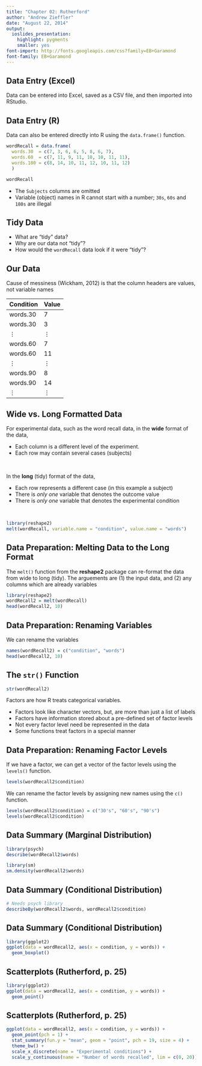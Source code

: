```yaml
---
title: "Chapter 02: Rutherford"
author: "Andrew Zieffler"
date: "August 22, 2014"
output:
  ioslides_presentation:
    highlight: pygments
    smaller: yes
font-import: http://fonts.googleapis.com/css?family=EB+Garamond
font-family: EB+Garamond
---
```


## Data Entry (Excel)

Data can be entered into Excel, saved as a CSV file, and then imported into RStudio.


## Data Entry (R)

Data can also be entered directly into R using the `data.frame()` function.

```r
wordRecall = data.frame(
  words.30  = c(7, 3, 6, 6, 5, 8, 6, 7),
  words.60  = c(7, 11, 9, 11, 10, 10, 11, 11),
  words.180 = c(8, 14, 10, 11, 12, 10, 11, 12)
  )

wordRecall
```

- The `Subjects` columns are omitted
- Variable (object) names in R cannot start with a number; `30s`, `60s` and `180s` are illegal


## Tidy Data

- What are "tidy" data?
- Why are our data not "tidy"?
- How would the `wordRecall` data look if it were "tidy"?


## Our Data
Cause of messiness (Wickham, 2012) is that the column headers are values, not variable names

Condition     | Value
------------- | -------------
words.30      | 7
words.30      | 3
$\vdots$      | $\vdots$
words.60      | 7
words.60      | 11
$\vdots$      | $\vdots$
words.90      | 8
words.90      | 14
$\vdots$      | $\vdots$


## Wide vs. Long Formatted Data
<div class="columns-2">
For experimental data, such as the word recall data, in the **wide** format of the data,

- Each column is a different level of the experiment. 
- Each row may contain several cases (subjects)

<br />

In the **long** (tidy) format of the data,

- Each row represents a different case (in this example a subject)
- There is *only one* variable that denotes the outcome value
- There is *only one* variable that denotes the experimental condition



<br />

```r
library(reshape2)
melt(wordRecall, variable.name = "condition", value.name = "words")
```
</div>


## Data Preparation: Melting Data to the Long Format
The `melt()` function from the **reshape2** package can re-format the data from wide to long (tidy). The arguements are (1) the input data, and (2) any columns which are already variables

```r
library(reshape2)
wordRecall2 = melt(wordRecall)
head(wordRecall2, 10)
```

## Data Preparation: Renaming Variables
We can rename the variables

```r
names(wordRecall2) = c("condition", "words")
head(wordRecall2, 10)
```

## The `str()` Function

```r
str(wordRecall2)
```

Factors are how R treats categorical variables.

- Factors look like character vectors, but, are more than just a list of labels
- Factors have information stored about a pre-defined set of factor levels
- Not every factor level need be represented in the data
- Some functions treat factors in a special manner


## Data Preparation: Renaming Factor Levels
If we have a factor, we can get a vector of the factor levels using the `levels()` function.

```r
levels(wordRecall2$condition)
```

We can rename the factor levels by assigning new names using the `c()` function. 

```r
levels(wordRecall2$condition) = c("30's", "60's", "90's")
levels(wordRecall2$condition)
```

## Data Summary (Marginal Distribution)

```r
library(psych)
describe(wordRecall2$words)
```

```r
library(sm)
sm.density(wordRecall2$words)
```


## Data Summary (Conditional Distribution)

```r
# Needs psych library
describeBy(wordRecall2$words, wordRecall2$condition)
```


## Data Summary (Conditional Distribution)

```r
library(ggplot2)
ggplot(data = wordRecall2, aes(x = condition, y = words)) +
  geom_boxplot()
```



## Scatterplots (Rutherford, p. 25)

```r
library(ggplot2)
ggplot(data = wordRecall2, aes(x = condition, y = words)) +
  geom_point()
```

## Scatterplots (Rutherford, p. 25)

```r
ggplot(data = wordRecall2, aes(x = condition, y = words)) +
  geom_point(pch = 1) +
  stat_summary(fun.y = "mean", geom = "point", pch = 19, size = 4) +
  theme_bw() +
  scale_x_discrete(name = "Experimental conditions") +
  scale_y_continuous(name = "Number of words recalled", lim = c(0, 20))
```
